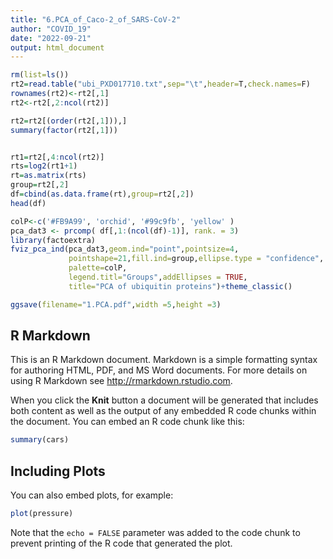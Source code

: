 ---
title: "6.PCA_of_Caco-2_of_SARS-CoV-2"
author: "COVID_19"
date: "2022-09-21"
output: html_document
---

```{r setup, include=FALSE}
rm(list=ls())
rt2=read.table("ubi_PXD017710.txt",sep="\t",header=T,check.names=F) 
rownames(rt2)<-rt2[,1]
rt2<-rt2[,2:ncol(rt2)]

rt2=rt2[(order(rt2[,1])),]
summary(factor(rt2[,1]))


rt1=rt2[,4:ncol(rt2)]
rts=log2(rt1+1)
rt=as.matrix(rts)  
group=rt2[,2]
df=cbind(as.data.frame(rt),group=rt2[,2])
head(df)

colP<-c('#FB9A99', 'orchid', '#99c9fb', 'yellow' )
pca_dat3 <- prcomp( df[,1:(ncol(df)-1)], rank. = 3)
library(factoextra)
fviz_pca_ind(pca_dat3,geom.ind="point",pointsize=4,
             pointshape=21,fill.ind=group,ellipse.type = "confidence",
             palette=colP,
             legend.titl="Groups",addEllipses = TRUE,
             title="PCA of ubiquitin proteins")+theme_classic()

ggsave(filename="1.PCA.pdf",width =5,height =3) 

```

## R Markdown

This is an R Markdown document. Markdown is a simple formatting syntax for authoring HTML, PDF, and MS Word documents. For more details on using R Markdown see <http://rmarkdown.rstudio.com>.

When you click the **Knit** button a document will be generated that includes both content as well as the output of any embedded R code chunks within the document. You can embed an R code chunk like this:

```{r cars}
summary(cars)
```

## Including Plots

You can also embed plots, for example:

```{r pressure, echo=FALSE}
plot(pressure)
```

Note that the `echo = FALSE` parameter was added to the code chunk to prevent printing of the R code that generated the plot.
